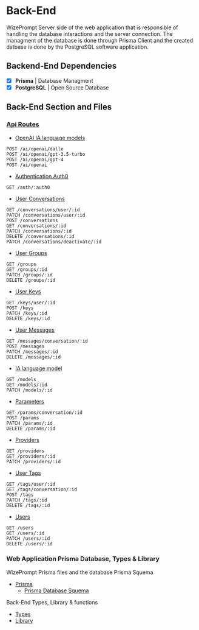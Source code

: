# Back-End 
WizePrompt Server side of the web application that is responsible of handling
the database interactions and the server connection. The managment of the database is 
done through Prisma Client and the created datbase is done by the PostgreSQL software application.

## Backend-End Dependencies
- [x] **Prisma** | Database Managment
- [x] **PostgreSQL** | Open Source Database 

## Back-End Section and Files

### [Api Routes](https://github.com/wizelineacademy/itesm-socioformador-ago-dec-2023-team-02/tree/main/apps/web/app/api)
* [OpenAI IA language models](https://github.com/wizelineacademy/itesm-socioformador-ago-dec-2023-team-02/tree/main/apps/web/app/api/ai/openai)
```
POST /ai/openai/dalle
POST /ai/openai/gpt-3.5-turbo
POST /ai/openai/gpt-4
POST /ai/openai
```
* [Authentication Auth0](https://github.com/wizelineacademy/itesm-socioformador-ago-dec-2023-team-02/tree/main/apps/web/app/api/auth/%5Bauth0%5D)
```
GET /auth/:auth0
```
* [User Conversations](https://github.com/wizelineacademy/itesm-socioformador-ago-dec-2023-team-02/tree/main/apps/web/app/api/conversations)
```
GET /conversations/user/:id
PATCH /conversations/user/:id
POST /conversations
GET /conversations/:id
PATCH /conversations/:id
DELETE /conversations/:id
PATCH /conversations/deactivate/:id
```
* [User Groups](https://github.com/wizelineacademy/itesm-socioformador-ago-dec-2023-team-02/tree/main/apps/web/app/api/groups)
```
GET /groups
GET /groups/:id
PATCH /groups/:id
DELETE /groups/:id
```
* [User Keys](https://github.com/wizelineacademy/itesm-socioformador-ago-dec-2023-team-02/tree/main/apps/web/app/api/keys)
```
GET /keys/user/:id
POST /keys
PATCH /keys/:id
DELETE /keys/:id
```
* [User Messages](https://github.com/wizelineacademy/itesm-socioformador-ago-dec-2023-team-02/tree/main/apps/web/app/api/messages)
```
GET /messages/conversation/:id
POST /messages
PATCH /messages/:id
DELETE /messages/:id
```
* [IA language model](https://github.com/wizelineacademy/itesm-socioformador-ago-dec-2023-team-02/tree/main/apps/web/app/api/models)
```
GET /models
GET /models/:id
PATCH /models/:id
```
* [Parameters](https://github.com/wizelineacademy/itesm-socioformador-ago-dec-2023-team-02/tree/main/apps/web/app/api/params)
```
GET /params/conversation/:id
POST /params
PATCH /params/:id
DELETE /params/:id
```
* [Providers](https://github.com/wizelineacademy/itesm-socioformador-ago-dec-2023-team-02/tree/main/apps/web/app/api/providers)
```
GET /providers
GET /providers/:id
PATCH /providers/:id
```
* [User Tags](https://github.com/wizelineacademy/itesm-socioformador-ago-dec-2023-team-02/tree/main/apps/web/app/api/tags)
```
GET /tags/user/:id
GET /tags/conversation/:id
POST /tags
PATCH /tags/:id
DELETE /tags/:id
```
* [Users](https://github.com/wizelineacademy/itesm-socioformador-ago-dec-2023-team-02/tree/main/apps/web/app/api/users)
```
GET /users
GET /users/:id
PATCH /users/:id
DELETE /users/:id
```

### Web Application Prisma Database, Types & Library
WizePrompt Prisma files and the database Prisma Squema
* [Prisma](https://github.com/wizelineacademy/itesm-socioformador-ago-dec-2023-team-02/tree/main/apps/web/prisma)
    * [Prisma Database Squema](https://github.com/wizelineacademy/itesm-socioformador-ago-dec-2023-team-02/blob/main/apps/web/prisma/schema.prisma)

Back-End Types, Library & functions
* [Types](https://github.com/wizelineacademy/itesm-socioformador-ago-dec-2023-team-02/tree/main/apps/web/lib)
* [Library](https://github.com/wizelineacademy/itesm-socioformador-ago-dec-2023-team-02/tree/main/apps/web/types)


